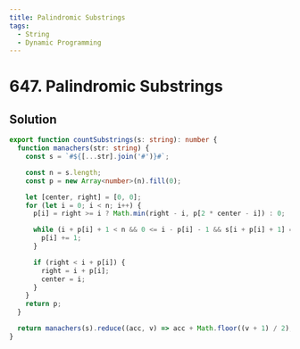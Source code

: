 ```yaml
---
title: Palindromic Substrings
tags:
  - String
  - Dynamic Programming
---
```


# 647. Palindromic Substrings

<Badges>
  <LevelBadge level="medium" />
  <TopicBadge name="String" slug="string" />
  <TopicBadge name="Dynamic Programming" slug="dynamic-programming" />
</Badges>

## Solution

```typescript filename="solution.ts" copy
export function countSubstrings(s: string): number {
  function manachers(str: string) {
    const s = `#${[...str].join('#')}#`;

    const n = s.length;
    const p = new Array<number>(n).fill(0);

    let [center, right] = [0, 0];
    for (let i = 0; i < n; i++) {
      p[i] = right >= i ? Math.min(right - i, p[2 * center - i]) : 0;

      while (i + p[i] + 1 < n && 0 <= i - p[i] - 1 && s[i + p[i] + 1] === s[i - p[i] - 1]) {
        p[i] += 1;
      }

      if (right < i + p[i]) {
        right = i + p[i];
        center = i;
      }
    }
    return p;
  }

  return manachers(s).reduce((acc, v) => acc + Math.floor((v + 1) / 2), 0);
}
```

<ProblemLink
  codingSite="leetcode"
  href="https://leetcode.com/problems/palindromic-substrings"
  title="Palindromic Substrings"
/>
